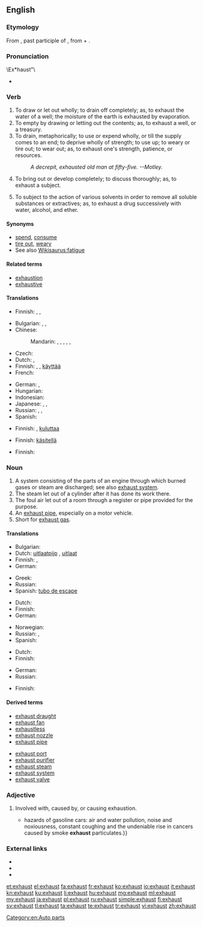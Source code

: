 {{wikipedia|dab=exhaust}}
==English==

===Etymology===
From {{etyl|la|en}} {{term|lang=la|exhaustus}}, past participle of {{term|lang=la|exhaurire||to draw out, drink up, empty, exhaust}}, from {{term|lang=la|ex||out}} + {{term|lang=la|haurire||to draw (especially water), drain}}.

===Pronunciation===

\Ex*haust"\
* {{rhymes|ɔːst}}

===Verb===
{{en-verb}}

# To draw or let out wholly; to drain off completely; as, to exhaust the water of a well; the moisture of the earth is exhausted by evaporation.
# To empty by drawing or letting out the contents; as, to exhaust a well, or a treasury.
# To drain, metaphorically; to use or expend wholly, or till the supply comes to an end; to deprive wholly of strength; to use up; to weary or tire out; to wear out; as, to exhaust one's strength, patience, or resources.
#: ''A decrepit, exhausted old man at fifty-five. --Motley.''
# To bring out or develop completely; to discuss thoroughly; as, to exhaust a subject.
# {{chemistry}} To subject to the action of various solvents in order to remove all soluble substances or extractives; as, to exhaust a drug successively with water, alcohol, and ether.

====Synonyms====
* [[spend]], [[consume]]
* [[tire out]], [[weary]]
* See also [[Wikisaurus:fatigue]]

====Related terms====
* [[exhaustion]]
* [[exhaustive]]

====Translations====
{{trans-top|to draw or let out wholly; to drain off completely}}
* Finnish: {{t-|fi|tyhjentää}}, {{t+|fi|poistaa}}, {{t+|fi|kuivattaa}}
{{trans-mid}}
{{trans-bottom}}

{{trans-top|to empty by drawing or letting out the contents}}
* Bulgarian: {{t+|bg|изчерпвам|sc=Cyrl}}, {{t+|bg|изразходвам|sc=Cyrl}}, {{t+|bg|изтощавам}}
* Chinese:
*: Mandarin: {{t|cmn|用盡|sc=Hani}}, {{t|cmn|用尽|tr=yòngjìn|sc=Hani}}, {{t|cmn|盡|sc=Hani}}, {{t|cmn|尽|tr=jìn|sc=Hani}}, {{t|cmn|耗盡|sc=Hani}}, {{t|cmn|耗尽|tr=hàojìn|sc=Hani}}
* Czech: {{t+|cs|vyčerpat}}
* Dutch: {{t+|nl|uitputten}}, {{t+|nl|verminderen}}
* Finnish: {{t-|fi|tyhjentää}}, {{t-|fi|ehdyttää}}, [[käyttää#Finnish|käyttää]] {{t+|fi|loppu|alt=loppuun}}
* French: {{t+|fr|épuiser}}
{{trans-mid}}
* German: {{t-|de|erschöpfen}}, {{t+|de|dezimieren}}
* Hungarian: {{t+|hu|kimerít}}
* Indonesian: {{t+|id|kuras}}
* Japanese: {{t-|ja|使い尽くす|tr=つかいつくす, tsukaitsukusu|sc=Jpan}}, {{t-|ja|尽くす|tr=つくす, tsukusu|sc=Jpan}}, {{t-|ja|使い切る|tr=つかいきる, tsukaikiru|sc=Jpan}}
* Russian: {{t+|ru|исчерпывать|tr=isčérpyvatʹ|sc=Cyrl}} {{impf}}, {{t+|ru|истощать|tr=istoščátʹ|sc=Cyrl}} {{impf}}, {{t+|ru|израсходовать|tr=izrasxódovatʹ|sc=Cyrl}} {{pf.}}
* Spanish: {{t+|es|agotar}}
{{trans-bottom}}

{{trans-top|to drain, metaphorically; to wear out}}
* Finnish: {{t-|fi|uuvuttaa}}, [[kuluttaa#Finnish|kuluttaa]] {{t+|fi|loppu|alt=loppuun}}
{{trans-mid}}
{{trans-bottom}}

{{trans-top|to bring out or develop completely; to discuss thoroughly}}
* Finnish: [[käsitellä#Finnish|käsitellä]] {{t+|fi|loppu|alt=loppuun}}
{{trans-mid}}
{{trans-bottom}}

{{trans-top|chemistry: to subject to the action of solvents}}
* Finnish: {{t+|fi|poistaa}}
{{trans-mid}}
{{trans-bottom}}

===Noun===
{{en-noun}}

# A system consisting of the parts of an engine through which burned gases or steam are discharged; see also [[exhaust system]].
# The steam let out of a cylinder after it has done its work there.
# The foul air let out of a room through a register or pipe provided for the purpose.
# An [[exhaust pipe]], especially on a motor vehicle.
# Short for [[wikipedia:exhaust gas|exhaust gas]].

====Translations====
{{trans-top|system consisting of the parts of an engine through which burned gases or steam are discharged}}
* Bulgarian: {{t+|bg|ауспух|m|sc=Cyrl}}
* Dutch: [[uitlaatpijp]] {{f}}, [[uitlaat]] {{m}}
* Finnish: {{t-|fi|pakokaasujärjestelmä}}, {{t-|fi|pakoputkisto}}
* German: {{t+|de|Auspuff|m}}
{{trans-mid}}
* Greek: {{t+|el|εξάτμιση|f|tr=exátmisi}}
* Russian: {{t+|ru|выхлоп|m|tr=výxlop|sc=Cyrl}}
* Spanish: [[tubo de escape]] {{m}}
{{trans-bottom}}

{{trans-top|the steam let out of a cylinder after it has done its work there}}
* Dutch: {{t+|nl|uitlaat|m}}
* Finnish: {{t-|fi|poistohöyry}}
* German: {{t+|de|Abgas|n}}
{{trans-mid}}
* Norwegian: {{t+|no|eksos|m}}
* Russian: {{t+|ru|выхлоп|m|tr=výxlop|sc=Cyrl}}, {{t-|ru|выхлопные газы|m-p|tr=vyxlopnýje gázy}}
* Spanish: {{t+|es|escape}}
{{trans-bottom}}

{{trans-top|the foul air let out of a room through a register or pipe provided for the purpose}}
* Dutch: {{t+|nl|uitlaat|m}}
* Finnish: {{t-|fi|poistoilma}}
{{trans-mid}}
* German: {{t+|de|Abluft|f}}
* Russian: {{t-|ru|выхлопные газы|m-p|tr=vyxlopnýje gázy}}
{{trans-bottom}}

{{trans-see|exhaust pipe}}

{{trans-top|exhaust gas}}
* Finnish: {{t-|fi|pakokaasu}}
{{trans-mid}}
{{trans-bottom}}

====Derived terms====
{{top2}}
* [[exhaust draught]]
* [[exhaust fan]]
* [[exhaustless]]
* [[exhaust nozzle]]
* [[exhaust pipe]]
{{mid2}}
* [[exhaust port]]
* [[exhaust purifier]]
* [[exhaust steam]]
* [[exhaust system]]
* [[exhaust valve]]
{{bottom}}

===Adjective===
{{en-adj|-}}

# Involved with, caused by, or causing exhaustion.
#*{{quote-book|year=2006|author=[[w:Edwin Black|Edwin Black]]
|title=Internal Combustion
|chapter=1|url=http://openlibrary.org/works/OL4103950W
|passage=If successful, Edison and Ford—in 1914—would move society away from the{{...}}hazards of gasoline cars: air and water pollution, noise and noxiousness, constant coughing and the undeniable rise in cancers caused by smoke '''exhaust''' particulates.}} 

===External links===
* {{R:Webster 1913}}
* {{R:Century 1911}}
* {{R:OneLook}}

[[Category:en:Auto parts]]

[[et:exhaust]]
[[el:exhaust]]
[[fa:exhaust]]
[[fr:exhaust]]
[[ko:exhaust]]
[[io:exhaust]]
[[it:exhaust]]
[[kn:exhaust]]
[[ku:exhaust]]
[[li:exhaust]]
[[hu:exhaust]]
[[mg:exhaust]]
[[ml:exhaust]]
[[my:exhaust]]
[[ja:exhaust]]
[[pl:exhaust]]
[[ru:exhaust]]
[[simple:exhaust]]
[[fi:exhaust]]
[[sv:exhaust]]
[[tl:exhaust]]
[[ta:exhaust]]
[[te:exhaust]]
[[tr:exhaust]]
[[vi:exhaust]]
[[zh:exhaust]]